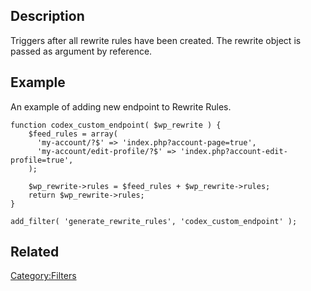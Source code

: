 {{Stub}}
==Description==
Triggers after all rewrite rules have been created. The rewrite object is passed as argument by reference.

== Example ==

An example of adding new endpoint to Rewrite Rules.

<pre>
function codex_custom_endpoint( $wp_rewrite ) {
    $feed_rules = array(
	  'my-account/?$' => 'index.php?account-page=true',
	  'my-account/edit-profile/?$' => 'index.php?account-edit-profile=true',
    );

    $wp_rewrite->rules = $feed_rules + $wp_rewrite->rules;
    return $wp_rewrite->rules;
}

add_filter( 'generate_rewrite_rules', 'codex_custom_endpoint' );
</pre>

==Related==
{{Rewrite Hooks}}

[[Category:Filters]]